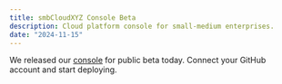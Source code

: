 ```yaml
---
title: smbCloudXYZ Console Beta
description: Cloud platform console for small-medium enterprises.
date: "2024-11-15"
---
```


We released our [console](https://console.smbcloud.xyz) for public beta today. Connect your GitHub account and start deploying.